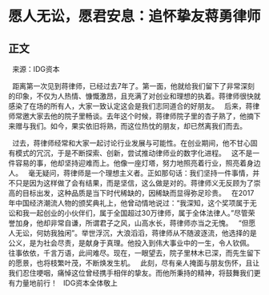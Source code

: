 # 愿人无讼，愿君安息：追怀挚友蒋勇律师
## 正文
 
来源：IDG资本
 

 
距离第一次见到蒋律师，已经过去7年了。第一面，他就给我们留下了非常深刻的印象，不仅为人热情、慷慨激昂，且充满了对创业和理想的执着。蒋律师很快就感染了在场的所有人，大家一致认定这会是我们志同道合的好朋友。
 
后来，蒋律师常邀大家去他的院子里畅谈。去年这个时候，蒋律师院子里的杏子熟了，他摘下来赠与我们。如今，果实依旧将熟，而这位热忱的朋友，却已然离我们而去。
 

 
过去，蒋律师经常和大家一起讨论行业发展与可能性。在创业期间，他不甘心固有模式的冗沉，于是不断探索、创新，尝试推动律师业的数字化进程。
 
这不是一件容易的事，他却坚持迎难而上。他像一座灯塔，努力地照亮着行业，照亮着身边人。
 
毫无疑问，蒋律师是一个理想主义者。正如那句话：我们坚持一件事情，并不只是因为这样做了会有结果，而是坚信，这么做是对的。蒋律师义无反顾为了崇高的目标出发，这种品质是当下时代稀缺的，因稀缺而显得弥足珍贵。
 
在2017年中国经济潮流人物的颁奖典礼上，他曾动情地说过：“我深知，这个奖项属于无讼和我一起创业的小伙伴们，属于全国超过30万律师，属于全体法律人。”尽管荣誉加身，他却非常自谦，所谓君子之风，山高水长，蒋律师亦当之无愧。
 
“但愿人无讼，何妨我独闲”。举世浮沉，大浪滔滔，蒋律师从不随波逐流，他选择的是公义，是为社会尽责，是献身于真理。他投入到伟大事业中的一生，令人钦佩。
 
往事依依，千言万语，此间难尽。现在，一眼望去，院子里林木已深，而先生留下的愿景，也将枝繁叶茂，不断焕发生机。
 
此刻，尽有亲人掩面与朋友伤怀，且让我们忍住哽咽，痛悼这位曾经携手相伴的挚友。而他所秉持的精神，将鼓舞我们更有力量地前行！
 
IDG资本全体敬上

